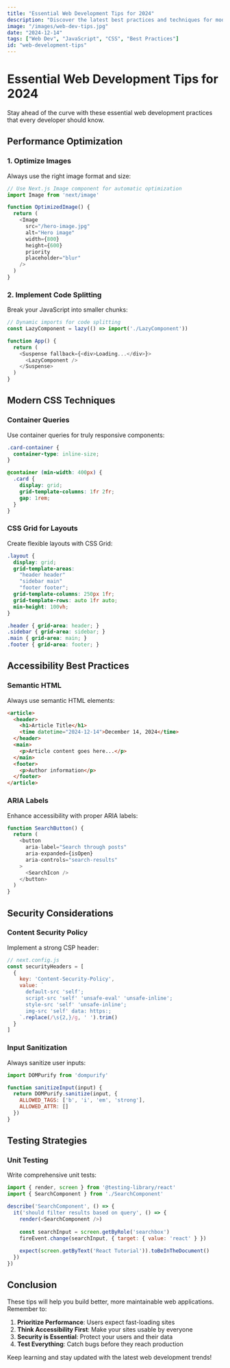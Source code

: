 ```yaml
---
title: "Essential Web Development Tips for 2024"
description: "Discover the latest best practices and techniques for modern web development."
image: "/images/web-dev-tips.jpg"
date: "2024-12-14"
tags: ["Web Dev", "JavaScript", "CSS", "Best Practices"]
id: "web-development-tips"
---
```


# Essential Web Development Tips for 2024

Stay ahead of the curve with these essential web development practices that every developer should know.

## Performance Optimization

### 1. Optimize Images

Always use the right image format and size:

```javascript
// Use Next.js Image component for automatic optimization
import Image from 'next/image'

function OptimizedImage() {
  return (
    <Image
      src="/hero-image.jpg"
      alt="Hero image"
      width={800}
      height={600}
      priority
      placeholder="blur"
    />
  )
}
```

### 2. Implement Code Splitting

Break your JavaScript into smaller chunks:

```javascript
// Dynamic imports for code splitting
const LazyComponent = lazy(() => import('./LazyComponent'))

function App() {
  return (
    <Suspense fallback={<div>Loading...</div>}>
      <LazyComponent />
    </Suspense>
  )
}
```

## Modern CSS Techniques

### Container Queries

Use container queries for truly responsive components:

```css
.card-container {
  container-type: inline-size;
}

@container (min-width: 400px) {
  .card {
    display: grid;
    grid-template-columns: 1fr 2fr;
    gap: 1rem;
  }
}
```

### CSS Grid for Layouts

Create flexible layouts with CSS Grid:

```css
.layout {
  display: grid;
  grid-template-areas: 
    "header header"
    "sidebar main"
    "footer footer";
  grid-template-columns: 250px 1fr;
  grid-template-rows: auto 1fr auto;
  min-height: 100vh;
}

.header { grid-area: header; }
.sidebar { grid-area: sidebar; }
.main { grid-area: main; }
.footer { grid-area: footer; }
```

## Accessibility Best Practices

### Semantic HTML

Always use semantic HTML elements:

```html
<article>
  <header>
    <h1>Article Title</h1>
    <time datetime="2024-12-14">December 14, 2024</time>
  </header>
  <main>
    <p>Article content goes here...</p>
  </main>
  <footer>
    <p>Author information</p>
  </footer>
</article>
```

### ARIA Labels

Enhance accessibility with proper ARIA labels:

```javascript
function SearchButton() {
  return (
    <button
      aria-label="Search through posts"
      aria-expanded={isOpen}
      aria-controls="search-results"
    >
      <SearchIcon />
    </button>
  )
}
```

## Security Considerations

### Content Security Policy

Implement a strong CSP header:

```javascript
// next.config.js
const securityHeaders = [
  {
    key: 'Content-Security-Policy',
    value: `
      default-src 'self';
      script-src 'self' 'unsafe-eval' 'unsafe-inline';
      style-src 'self' 'unsafe-inline';
      img-src 'self' data: https:;
    `.replace(/\s{2,}/g, ' ').trim()
  }
]
```

### Input Sanitization

Always sanitize user inputs:

```javascript
import DOMPurify from 'dompurify'

function sanitizeInput(input) {
  return DOMPurify.sanitize(input, {
    ALLOWED_TAGS: ['b', 'i', 'em', 'strong'],
    ALLOWED_ATTR: []
  })
}
```

## Testing Strategies

### Unit Testing

Write comprehensive unit tests:

```javascript
import { render, screen } from '@testing-library/react'
import { SearchComponent } from './SearchComponent'

describe('SearchComponent', () => {
  it('should filter results based on query', () => {
    render(<SearchComponent />)
    
    const searchInput = screen.getByRole('searchbox')
    fireEvent.change(searchInput, { target: { value: 'react' } })
    
    expect(screen.getByText('React Tutorial')).toBeInTheDocument()
  })
})
```

## Conclusion

These tips will help you build better, more maintainable web applications. Remember to:

1. **Prioritize Performance**: Users expect fast-loading sites
2. **Think Accessibility First**: Make your sites usable by everyone
3. **Security is Essential**: Protect your users and their data
4. **Test Everything**: Catch bugs before they reach production

Keep learning and stay updated with the latest web development trends! 